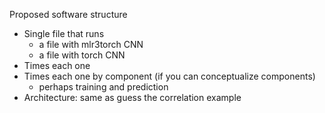 Proposed software structure

- Single file that runs
  - a file with mlr3torch CNN
  - a file with torch CNN
- Times each one
- Times each one by component (if you can conceptualize components)
  - perhaps training and prediction

- Architecture: same as guess the correlation example

